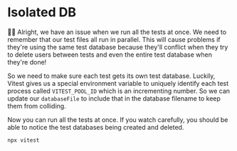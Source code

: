 # Isolated DB

👨‍💼 Alright, we have an issue when we run all the tests at once. We need to
remember that our test files all run in parallel. This will cause problems if
they're using the same test database because they'll conflict when they try to
delete users between tests and even the entire test database when they're done!

So we need to make sure each test gets its own test database. Luckily, Vitest
gives us a special environment variable to uniquely identify each test process
called `VITEST_POOL_ID` which is an incrementing number. So we can update our
`databaseFile` to include that in the database filename to keep them from
colliding.

Now you can run all the tests at once. If you watch carefully, you should be
able to notice the test databases being created and deleted.

```sh nonumber
npx vitest
```
